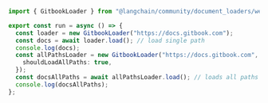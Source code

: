 ```typescript
import { GitbookLoader } from "@langchain/community/document_loaders/web/gitbook";

export const run = async () => {
  const loader = new GitbookLoader("https://docs.gitbook.com");
  const docs = await loader.load(); // load single path
  console.log(docs);
  const allPathsLoader = new GitbookLoader("https://docs.gitbook.com", {
    shouldLoadAllPaths: true,
  });
  const docsAllPaths = await allPathsLoader.load(); // loads all paths of the given gitbook
  console.log(docsAllPaths);
};
```